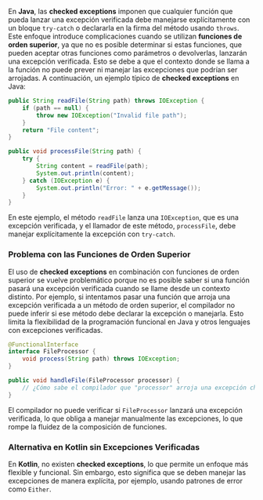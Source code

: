 En **Java**, las **checked exceptions** imponen que cualquier función que pueda lanzar una excepción verificada debe manejarse explícitamente con un bloque `try-catch` o declararla en la firma del método usando `throws`. Este enfoque introduce complicaciones cuando se utilizan **funciones de orden superior**, ya que no es posible determinar si estas funciones, que pueden aceptar otras funciones como parámetros o devolverlas, lanzarán una excepción verificada. Esto se debe a que el contexto donde se llama a la función no puede prever ni manejar las excepciones que podrían ser arrojadas. A continuación, un ejemplo típico de **checked exceptions** en Java:

```java showLineNumbers
public String readFile(String path) throws IOException {
    if (path == null) {
        throw new IOException("Invalid file path");
    }
    return "File content";
}

public void processFile(String path) {
    try {
        String content = readFile(path);
        System.out.println(content);
    } catch (IOException e) {
        System.out.println("Error: " + e.getMessage());
    }
}
```

En este ejemplo, el método `readFile` lanza una `IOException`, que es una excepción verificada, y el llamador de este método, `processFile`, debe manejar explícitamente la excepción con `try-catch`.

### Problema con las Funciones de Orden Superior

El uso de **checked exceptions** en combinación con funciones de orden superior se vuelve problemático porque no es posible saber si una función pasará una excepción verificada cuando se llame desde un contexto distinto. Por ejemplo, si intentamos pasar una función que arroja una excepción verificada a un método de orden superior, el compilador no puede inferir si ese método debe declarar la excepción o manejarla. Esto limita la flexibilidad de la programación funcional en Java y otros lenguajes con excepciones verificadas.

```java showLineNumbers
@FunctionalInterface
interface FileProcessor {
    void process(String path) throws IOException;
}

public void handleFile(FileProcessor processor) {
    // ¿Cómo sabe el compilador que "processor" arroja una excepción checked?
}
```

El compilador no puede verificar si `FileProcessor` lanzará una excepción verificada, lo que obliga a manejar manualmente las excepciones, lo que rompe la fluidez de la composición de funciones.

### Alternativa en Kotlin sin Excepciones Verificadas

En **Kotlin**, no existen **checked exceptions**, lo que permite un enfoque más flexible y funcional. Sin embargo, esto significa que se deben manejar las excepciones de manera explícita, por ejemplo, usando patrones de error como `Either`.
